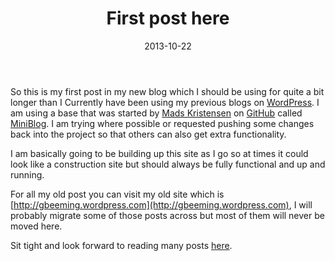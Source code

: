 ﻿---
title: 'First post here'
date: 2013-10-22
tags: ['Chatter', 'GitHub Projects']
draft: false
summary: 'So this is my first post in my new blog which I should be using for quite a bit longer than I Currently have been using my previous blogs on WordPress. I am using a base that was started by Mads Kristensen on GitHub called MiniBlog. I am trying where possible or requested pushing some changes back into the project so that others can also get extra functionality.'
---


So this is my first post in my new blog which I should be using for quite a bit longer than I Currently have been using my previous blogs on [WordPress](http://wordpress.com). I am using a base that was started by [Mads Kristensen](http://twitter.com/mkristensen) on [GitHub](http://github.com) called [MiniBlog](http://github.com/madskristensen/MiniBlog). I am trying where possible or requested pushing some changes back into the project so that others can also get extra functionality.
 
I am basically going to be building up this site as I go so at times it could look like a construction site but should always be fully functional and up and running.
 
For all my old post you can visit my old site which is [http://gbeeming.wordpress.com](http://gbeeming.wordpress.com), I will probably migrate some of those posts across but most of them will never be moved here.
 
Sit tight and look forward to reading many posts [here](https://beeming.net/).

